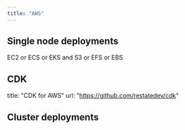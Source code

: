 ```yaml
---
title: "AWS"
---
```



## Single node deployments

EC2 or ECS or EKS
and S3 or EFS or EBS


## CDK
title: "CDK for AWS"
url: "https://github.com/restatedev/cdk"

## Cluster deployments

